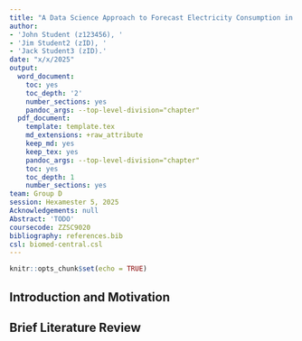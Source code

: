 ```yaml
---
title: "A Data Science Approach to Forecast Electricity Consumption in Australia"
author:
- 'John Student (z123456), '
- 'Jim Student2 (zID), '
- 'Jack Student3 (zID).'
date: "x/x/2025"
output:
  word_document:
    toc: yes
    toc_depth: '2'
    number_sections: yes
    pandoc_args: --top-level-division="chapter"
  pdf_document:
    template: template.tex
    md_extensions: +raw_attribute
    keep_md: yes
    keep_tex: yes
    pandoc_args: --top-level-division="chapter"
    toc: yes
    toc_depth: 1
    number_sections: yes
team: Group D
session: Hexamester 5, 2025
Acknowledgements: null
Abstract: 'TODO'
coursecode: ZZSC9020
bibliography: references.bib
csl: biomed-central.csl
---
```


```r
knitr::opts_chunk$set(echo = TRUE)
```

\setcounter{chapter}{1}
\renewcommand\thesection{\arabic{section}}

## Introduction and Motivation {.label:s-intro}



## Brief Literature Review

